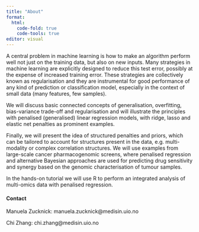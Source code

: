 ```yaml
---
title: "About"
format: 
  html:
    code-fold: true
    code-tools: true
editor: visual
---
```


A central problem in machine learning is how to make an algorithm perform well not just on the training data, but also on new inputs. Many strategies in machine learning are explicitly designed to reduce this test error, possibly at the expense of increased training error. These strategies are collectively known as regularisation and they are instrumental for good performance of any kind of prediction or classification model, especially in the context of small data (many features, few samples).

We will discuss basic connected concepts of generalisation, overfitting, bias-variance trade-off and regularisation and will illustrate the principles with penalised (generalised) linear regression models, with ridge, lasso and elastic net penalties as prominent examples.

Finally, we will present the idea of structured penalties and priors, which can be tailored to account for structures present in the data, e.g. multi-modality or complex correlation structures. We will use examples from large-scale cancer pharmacogenomic screens, where penalised regression and alternative Bayesian approaches are used for predicting drug sensitivity and synergy based on the genomic characterisation of tumour samples.

In the hands-on tutorial we will use R to perform an integrated analysis of multi-omics data with penalised regression.

#### Contact

Manuela Zucknick: manuela.zucknick\@medisin.uio.no

Chi Zhang: chi.zhang\@medisin.uio.no
